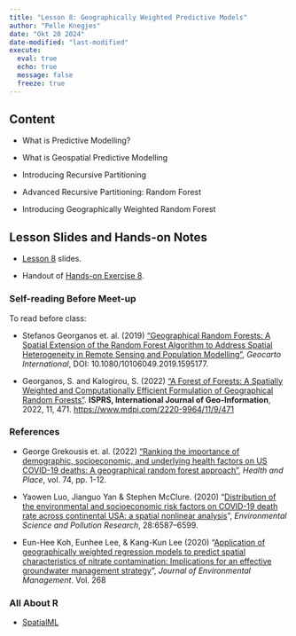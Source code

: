 ```yaml
---
title: "Lesson 8: Geographically Weighted Predictive Models"
author: "Pelle Knegjes"
date: "Okt 20 2024"
date-modified: "last-modified"
execute: 
  eval: true
  echo: true
  message: false
  freeze: true
---
```


## **Content**

-   What is Predictive Modelling?

-   What is Geospatial Predictive Modelling

-   Introducing Recursive Partitioning

-   Advanced Recursive Partitioning: Random Forest

-   Introducing Geographically Weighted Random Forest

## **Lesson Slides and Hands-on Notes**

-   [Lesson 8](https://isss626-ay2024-25aug.netlify.app/lesson/lesson08/lesson08-gwrf) slides.

-   Handout of [Hands-on Exercise 8](GeographicallyWeightedPredictiveModels.html).

### **Self-reading Before Meet-up**

To read before class:

-   Stefanos Georganos et. al. (2019) [“Geographical Random Forests: A Spatial Extension of the Random Forest Algorithm to Address Spatial Heterogeneity in Remote Sensing and Population Modelling”](https://www.tandfonline.com/doi/full/10.1080/10106049.2019.1595177), *Geocarto International*, DOI: 10.1080/10106049.2019.1595177.

-   Georganos, S. and Kalogirou, S. (2022) [“A Forest of Forests: A Spatially Weighted and Computationally Efficient Formulation of Geographical Random Forests”](https://www.mdpi.com/2220-9964/11/9/471). **ISPRS, International Journal of Geo-Information**, 2022, 11, 471. <https://www.mdpi.com/2220-9964/11/9/471>

### **References**

-   George Grekousis et. al. (2022) [“Ranking the importance of demographic, socioeconomic, and underlying health factors on US COVID-19 deaths: A geographical random forest approach”](https://doi.org/10.1016/j.healthplace.2022.102744), *Health and Place*, vol. 74, pp. 1-12.

-   Yaowen Luo, Jianguo Yan & Stephen McClure. (2020) “[Distribution of the environmental and socioeconomic risk factors on COVID-19 death rate across continental USA: a spatial nonlinear analysis](https://www.ncbi.nlm.nih.gov/pmc/articles/PMC7527667/pdf/11356_2020_Article_10962.pdf)”, *Environmental Science and Pollution Research*, 28:6587–6599.

-   Eun-Hee Koh, Eunhee Lee, & Kang-Kun Lee (2020) “[Application of geographically weighted regression models to predict spatial characteristics of nitrate contamination: Implications for an effective groundwater management strategy](https://www.sciencedirect.com/science/article/pii/S0301479720305788)”, *Journal of Environmental Management*. Vol. 268

### **All About R**

-   [SpatialML](https://cran.r-project.org/web/packages/SpatialML/index.html)
